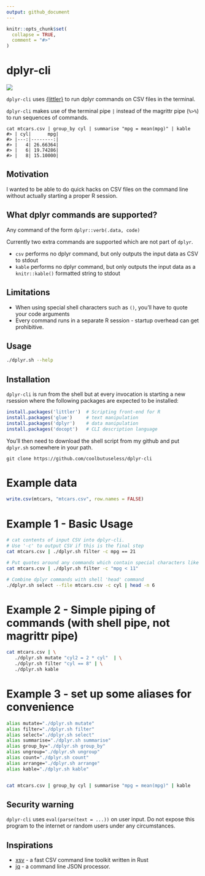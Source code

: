 ```yaml
---
output: github_document
---
```


<!-- README.md is generated from README.Rmd. Please edit that file -->

```r
knitr::opts_chunk$set(
  collapse = TRUE,
  comment = "#>"
)
```


# dplyr-cli

<!-- badges: start -->
![](https://img.shields.io/badge/cool-useless-green.svg)
<!-- badges: end -->

`dplyr-cli` uses [{littler}](https://cran.r-project.org/package=littler) to 
run dplyr commands on CSV files in the terminal.

`dplyr-cli` makes use of the terminal pipe `|` instead of the magrittr pipe (`%>%`)
to run sequences of commands.

```
cat mtcars.csv | group_by cyl | summarise "mpg = mean(mpg)" | kable
#> | cyl|      mpg|
#> |---:|--------:|
#> |   4| 26.66364|
#> |   6| 19.74286|
#> |   8| 15.10000|
```

## Motivation

I wanted to be able to do quick hacks on CSV files on the command line without
actually starting a proper R session.


## What dplyr commands are supported?

Any command of the form `dplyr::verb(.data, code)`

Currently two extra commands are supported which are not part of `dplyr`.

* `csv` performs no dplyr command, but only outputs the input data as CSV to stdout
* `kable` performs no dplyr command, but only outputs the input data as a
  `knitr::kable()` formatted string to stdout


## Limitations

* When using special shell characters such as `()`, you'll have to quote 
  your code arguments
* Every command runs in a separate R session - startup overhead can get 
  prohibitive.

## Usage

```sh
./dplyr.sh --help
```



## Installation

`dplyr-cli` is run from the shell but at every invocation is starting a new 
rsession where the following packages are expected to be installed:


```r
install.packages('littler')  # Scripting front-end for R
install.packages('glue')     # text manipulation
install.packages('dplyr')    # data manipulation
install.packages('docopt')   # CLI description language
```

You'll then need to download the shell script from my github and put `dplyr.sh`
somewhere in your path.

```
git clone https://github.com/coolbutuseless/dplyr-cli
```


# Example data

```r
write.csv(mtcars, "mtcars.csv", row.names = FALSE)
```

# Example 1 - Basic Usage

```sh
# cat contents of input CSV into dplyr-cli.  
# Use '-c' to output CSV if this is the final step
cat mtcars.csv | ./dplyr.sh filter -c mpg == 21
```


```sh
# Put quotes around any commands which contain special characters like <>()
cat mtcars.csv | ./dplyr.sh filter -c "mpg < 11"
```


```sh
# Combine dplyr commands with shell 'head' command
./dplyr.sh select --file mtcars.csv -c cyl | head -n 6
```


# Example 2 - Simple piping of commands (with shell pipe, not magrittr pipe)

```sh
cat mtcars.csv | \
   ./dplyr.sh mutate "cyl2 = 2 * cyl"  | \
   ./dplyr.sh filter "cyl == 8" | \
   ./dplyr.sh kable
```


# Example 3 - set up some aliases for convenience


```sh
alias mutate="./dplyr.sh mutate"
alias filter="./dplyr.sh filter"
alias select="./dplyr.sh select"
alias summarise="./dplyr.sh summarise"
alias group_by="./dplyr.sh group_by"
alias ungroup="./dplyr.sh ungroup"
alias count="./dplyr.sh count"
alias arrange="./dplyr.sh arrange"
alias kable="./dplyr.sh kable"


cat mtcars.csv | group_by cyl | summarise "mpg = mean(mpg)" | kable
```


## Security warning

`dplyr-cli` uses `eval(parse(text = ...))` on user input.  Do not expose this 
program to the internet or random users under any circumstances.


## Inspirations

* [xsv](https://github.com/BurntSushi/xsv) - a fast CSV command line toolkit 
  written in Rust
* [jq](https://stedolan.github.io/jq/) - a command line JSON processor.

